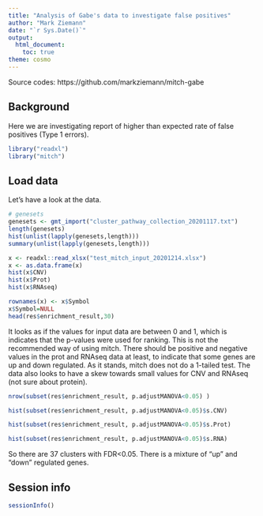 ```yaml
---
title: "Analysis of Gabe's data to investigate false positives"
author: "Mark Ziemann"
date: "`r Sys.Date()`"
output:
  html_document:
    toc: true
theme: cosmo
---
```


Source codes: https://github.com/markziemann/mitch-gabe

## Background

Here we are investigating report of higher than expected rate of false positives (Type 1 errors).

```r

library("readxl")
library("mitch")

```

## Load data

Let's have a look at the data.

```r

# genesets 
genesets <- gmt_import("cluster_pathway_collection_20201117.txt")
length(genesets)
hist(unlist(lapply(genesets,length)))
summary(unlist(lapply(genesets,length)))

x <- readxl::read_xlsx("test_mitch_input_20201214.xlsx")
x <- as.data.frame(x)
hist(x$CNV)
hist(x$Prot)
hist(x$RNAseq)

rownames(x) <- x$Symbol
x$Symbol=NULL
head(res$enrichment_result,30)

```

It looks as if the values for input data are between 0 and 1, which is indicates that the
p-values were used for ranking.
This is not the recommended way of using mitch.
There should be positive and negative values in the prot and RNAseq data at least, to indicate
that some genes are up and down regulated.
As it stands, mitch does not do a 1-tailed test.
The data also looks to have a skew towards small values for CNV and RNAseq (not sure about protein).

```r

nrow(subset(res$enrichment_result, p.adjustMANOVA<0.05) )

hist(subset(res$enrichment_result, p.adjustMANOVA<0.05)$s.CNV)

hist(subset(res$enrichment_result, p.adjustMANOVA<0.05)$s.Prot)

hist(subset(res$enrichment_result, p.adjustMANOVA<0.05)$s.RNA)

```

So there are 37 clusters with FDR<0.05. 
There is a mixture of "up" and "down" regulated genes.

## Session info

```r

sessionInfo()

```
